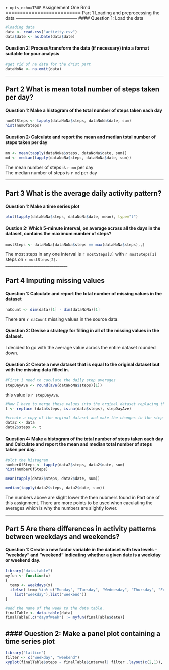 `r opts_echo=TRUE`
Assignement One Rmd
==========================
Part 1  Loading and preprocessing the data
------------------------------------------
#### Question 1: Load the data 
```r
#loading data
data <- read.csv("activity.csv")
data$date <- as.Date(data$date)
```
#### Question 2: Process/transform the data (if necessary) into a format suitable for your analysis
```r
#get rid of na data for the drist part
dataNoNa <- na.omit(data)
```
______________________________________________________________________
Part 2 What is mean total number of steps taken per day?
--------------------------------------------------------
#### Question 1: Make a histogram of the total number of steps taken each day
```r
numOfSteps <- tapply(dataNoNa$steps, dataNoNa$date, sum)
hist(numOfSteps)
```

#### Question 2: Calculate and report the mean and median total number of steps taken per day 
```r
mn <- mean(tapply(dataNoNa$steps, dataNoNa$date, sum))
md <- median(tapply(dataNoNa$steps, dataNoNa$date, sum))
```

The mean number of steps is  `r mn` per day  
The median number of steps is `r md` per day  
  
_______________________________________________________________
    
Part 3 What is the average daily activity pattern?
--------------------------------------------------
#### Question 1: Make a time series plot  
```r
plot(tapply(dataNoNa$steps, dataNoNa$date, mean), type="l")
```

#### Qustion 2: Which 5-minute interval, on average across all the days in the dataset, contains the maximum number of steps?
```r
mostSteps <- dataNoNa[dataNoNa$steps == max(dataNoNa$steps),,]
```

The most steps in any one interval is `r mostSteps[3]` with `r mostSteps[1]` steps on `r mostSteps[2]`.  
_______________________________

Part 4 Imputing missing values
-------------------------------------------------------
#### Question 1: Calculate and report the total number of missing values in the dataset
```r
naCount <- dim(data)[1] - dim(dataNoNa)[1]
```
There are `r naCount` missing values in the source data.  

#### Question 2: Devise a strategy for filling in all of the missing values in the dataset. 
I decided to go with the average value across the entire dataset rounded down.  

#### Question 3: Create a new dataset that is equal to the original dataset but with the missing data filled in.
```r
#First i need to caculate the daily step averages
stepDayAve <- round(ave(dataNoNa$steps)[1])
```
this value is `r stepDayAve`.  
```r
#Now I have to merge these values into the orginal dataset replacing the NA values
t <- replace (data$steps, is.na(data$steps), stepDayAve)

#create a copy of the orginal dataset and make the changes to the step counts.
data2 <- data
data2$steps <- t
```


#### Question 4: Make a histogram of the total number of steps taken each day and Calculate and report the mean and median total number of steps taken per day.
```r
#plot the histagram
numberOfSteps <- tapply(data2$steps, data2$date, sum)
hist(numberOfSteps)
```


```r
mean(tapply(data2$steps, data2$date, sum))

median(tapply(data2$steps, data2$date, sum))

```

The numbers above are slight lower the then nubmers found in Part one of this assignment. There are more points to be used when caculating the averages which is why the numbers are slightly lower.  


___________________________________________
Part 5 Are there differences in activity patterns between weekdays and weekends?
------------------------------------------
#### Question 1: Create a new factor variable in the dataset with two levels – “weekday” and “weekend” indicating whether a given date is a weekday or weekend day.
```r
library("data.table")
myfun <- function(x)
{
  temp <- weekdays(x)
  ifelse( temp %in% c("Monday", "Tuesday", "Wednesday", "Thursday", "Friday"),
    list("weekday"),list("weekend"))
}

#add the name of the week to the data table.
finalTable <- data.table(data)
finalTable[,c("dayOfWeek") := myfun(finalTable$date)]
```

#### Question 2: Make a panel plot containing a time series plot
-----------------------------------------------------------------
```r
library("lattice")
filter <- c("weekday", "weekend")
xyplot(finalTable$steps ~ finalTable$interval| filter ,layout(c(2,1)), type="l")
```
